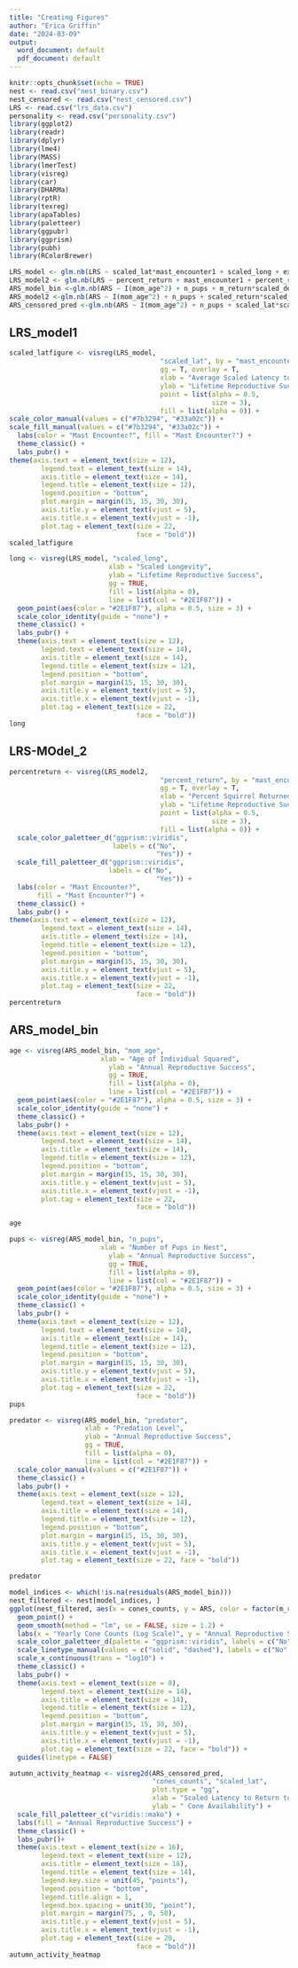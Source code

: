 ```yaml
---
title: "Creating Figures"
author: "Erica Griffin"
date: "2024-03-09"
output:
  word_document: default
  pdf_document: default
---
```


```r
knitr::opts_chunk$set(echo = TRUE)
nest <- read.csv("nest_binary.csv")
nest_censored <- read.csv("nest_censored.csv")
LRS <- read.csv("lrs_data.csv")
personality <- read.csv("personality.csv")
library(ggplot2)
library(readr)
library(dplyr)
library(lme4)
library(MASS)
library(lmerTest)
library(visreg)
library(car)
library(DHARMa)
library(rptR)
library(texreg)
library(apaTables)
library(paletteer)
library(ggpubr)
library(ggprism)
library(pubh)
library(RColorBrewer)
```


```r
LRS_model <- glm.nb(LRS ~ scaled_lat*mast_encounter1 + scaled_long + exp + + (1/observations), data = LRS) 
LRS_model2 <- glm.nb(LRS ~ percent_return + mast_encounter1 + percent_return*mast_encounter1 + scaled_long + exp +  (1/observations), data = LRS) 
ARS_model_bin <-glm.nb(ARS ~ I(mom_age^2) + n_pups + m_return*scaled_density + m_return*year + m_return*predator +  m_return*cones_counts + scaled_julian_date*year + scaled_julian_date*local.density  + (1/squirrel_id) + (1/observer) + (1/grid_year), data = nest)
ARS_model2 <-glm.nb(ARS ~ I(mom_age^2) + n_pups + scaled_return*scaled_density + scaled_return*year + scaled_return*predator + scaled_return*cones_counts + scaled_julian_date*yearn + scaled_julian_date*scaled_density + (1/squirrel_id) + (1/observer) + (1/grid_year), data = nest_t_return, control = glm.control(maxit = 150))
ARS_censored_pred <-glm.nb(ARS ~ I(mom_age^2) + n_pups + scaled_lat*scaled_density + scaled_lat*year + scaled_lat*predator + scaled_lat*cones_counts + scaled_julian_date*yearn + scaled_julian_date*scaled_density + (1/squirrel_id) + (1/observer) + (1/grid_year), data = nest_censored)
```



## LRS_model1
```r
scaled_latfigure <- visreg(LRS_model,
                                      "scaled_lat", by = "mast_encounter1",
                                      gg = T, overlay = T,
                                      xlab = "Average Scaled Latency to Return to Nest (seconds)",
                                      ylab = "Lifetime Reproductive Success",
                                      point = list(alpha = 0.5,
                                                   size = 3),
                                      fill = list(alpha = 0)) +
scale_color_manual(values = c("#7b3294", "#33a02c")) +  
scale_fill_manual(values = c("#7b3294", "#33a02c")) +
  labs(color = "Mast Encounter?", fill = "Mast Encounter?") +
  theme_classic() +
  labs_pubr() + 
theme(axis.text = element_text(size = 12),
        legend.text = element_text(size = 14),
        axis.title = element_text(size = 14),
        legend.title = element_text(size = 12),
        legend.position = "bottom",
        plot.margin = margin(15, 15, 30, 30),
        axis.title.y = element_text(vjust = 5),
        axis.title.x = element_text(vjust = -1),
        plot.tag = element_text(size = 22,
                                face = "bold"))
scaled_latfigure
```

```r
long <- visreg(LRS_model, "scaled_long",
                         xlab = "Scaled Longevity",
                         ylab = "Lifetime Reproductive Success",
                         gg = TRUE,
                         fill = list(alpha = 0),
                         line = list(col = "#2E1F87")) + 
  geom_point(aes(color = "#2E1F87"), alpha = 0.5, size = 3) +
  scale_color_identity(guide = "none") +
  theme_classic() +  
  labs_pubr() + 
  theme(axis.text = element_text(size = 12),
        legend.text = element_text(size = 14),
        axis.title = element_text(size = 14),
        legend.title = element_text(size = 12),
        legend.position = "bottom",
        plot.margin = margin(15, 15, 30, 30),
        axis.title.y = element_text(vjust = 5),
        axis.title.x = element_text(vjust = -1),
        plot.tag = element_text(size = 22,
                                face = "bold"))
long

```
## LRS-MOdel_2
```r
percentreturn <- visreg(LRS_model2,
                                      "percent_return", by = "mast_encounter1",
                                      gg = T, overlay = T,
                                      xlab = "Percent Squirrel Returned to the Nest",
                                      ylab = "Lifetime Reproductive Success",
                                      point = list(alpha = 0.5,
                                                   size = 3),
                                      fill = list(alpha = 0)) +
  scale_color_paletteer_d("ggprism::viridis",
                          labels = c("No",
                                     "Yes")) +
  scale_fill_paletteer_d("ggprism::viridis",
                         labels = c("No",
                                     "Yes")) +
  labs(color = "Mast Encounter?",
       fill = "Mast Encounter?") +
  theme_classic() +
  labs_pubr() + 
theme(axis.text = element_text(size = 12),
        legend.text = element_text(size = 14),
        axis.title = element_text(size = 14),
        legend.title = element_text(size = 12),
        legend.position = "bottom",
        plot.margin = margin(15, 15, 30, 30),
        axis.title.y = element_text(vjust = 5),
        axis.title.x = element_text(vjust = -1),
        plot.tag = element_text(size = 22,
                                face = "bold"))
percentreturn
```
## ARS_model_bin
```r
age <- visreg(ARS_model_bin, "mom_age",
                       xlab = "Age of Individual Squared",
                         ylab = "Annual Reproductive Success",
                         gg = TRUE,
                         fill = list(alpha = 0),
                         line = list(col = "#2E1F87")) + 
  geom_point(aes(color = "#2E1F87"), alpha = 0.5, size = 3) +
  scale_color_identity(guide = "none") +
  theme_classic() +  
  labs_pubr() + 
  theme(axis.text = element_text(size = 12),
        legend.text = element_text(size = 14),
        axis.title = element_text(size = 14),
        legend.title = element_text(size = 12),
        legend.position = "bottom",
        plot.margin = margin(15, 15, 30, 30),
        axis.title.y = element_text(vjust = 5),
        axis.title.x = element_text(vjust = -1),
        plot.tag = element_text(size = 22,
                                face = "bold"))

age
``` 

```r
pups <- visreg(ARS_model_bin, "n_pups",
                       xlab = "Number of Pups in Nest",
                         ylab = "Annual Reproductive Success",
                         gg = TRUE,
                         fill = list(alpha = 0),
                         line = list(col = "#2E1F87")) + 
  geom_point(aes(color = "#2E1F87"), alpha = 0.5, size = 3) +
  scale_color_identity(guide = "none") +
  theme_classic() +  
  labs_pubr() + 
  theme(axis.text = element_text(size = 12),
        legend.text = element_text(size = 14),
        axis.title = element_text(size = 14),
        legend.title = element_text(size = 12),
        legend.position = "bottom",
        plot.margin = margin(15, 15, 30, 30),
        axis.title.y = element_text(vjust = 5),
        axis.title.x = element_text(vjust = -1),
        plot.tag = element_text(size = 22,
                                face = "bold"))
pups
``` 



```r
predator <- visreg(ARS_model_bin, "predator",
                   xlab = "Predation Level",
                   ylab = "Annual Reproductive Success",
                   gg = TRUE,
                   fill = list(alpha = 0), 
                   line = list(col = "#2E1F87")) + 
  scale_color_manual(values = c("#2E1F87")) +
  theme_classic() +  
  labs_pubr() + 
  theme(axis.text = element_text(size = 12),
        legend.text = element_text(size = 14),
        axis.title = element_text(size = 14),
        legend.title = element_text(size = 12),
        legend.position = "bottom",
        plot.margin = margin(15, 15, 30, 30),
        axis.title.y = element_text(vjust = 5),
        axis.title.x = element_text(vjust = -1),
        plot.tag = element_text(size = 22, face = "bold"))

predator

```

```r
model_indices <- which(!is.na(residuals(ARS_model_bin)))
nest_filtered <- nest[model_indices, ]
ggplot(nest_filtered, aes(x = cones_counts, y = ARS, color = factor(m_return), linetype = factor(m_return))) +
  geom_point() +
  geom_smooth(method = "lm", se = FALSE, size = 1.2) +
  labs(x = "Yearly Cone Counts (Log Scale)", y = "Annual Reproductive Success", color = "Did Squirrel Return to the Nest?", linetype = "Did Squirrel Return to the Nest?") +
  scale_color_paletteer_d(palette = "ggprism::viridis", labels = c("No", "Yes")) +
  scale_linetype_manual(values = c("solid", "dashed"), labels = c("No", "Yes")) +
  scale_x_continuous(trans = "log10") +
  theme_classic() +
  labs_pubr() + 
  theme(axis.text = element_text(size = 8),
        legend.text = element_text(size = 14),
        axis.title = element_text(size = 14),
        legend.title = element_text(size = 12),
        legend.position = "bottom",
        plot.margin = margin(15, 15, 30, 30),
        axis.title.y = element_text(vjust = 5),
        axis.title.x = element_text(vjust = -1),
        plot.tag = element_text(size = 22, face = "bold")) +
  guides(linetype = FALSE)

```
```r
autumn_activity_heatmap <- visreg2d(ARS_censored_pred,
                                    "cones_counts", "scaled_lat",
                                    plot.type = "gg",
                                    xlab = "Scaled Latency to Return to Nest (seconds)",
                                    ylab = " Cone Availability") +
  scale_fill_paletteer_c("viridis::mako") +
  labs(fill = "Annual Reproductive Success") +
  theme_classic() +
  labs_pubr()+ 
  theme(axis.text = element_text(size = 16),
        legend.text = element_text(size = 12),
        axis.title = element_text(size = 18),
        legend.title = element_text(size = 14),
        legend.key.size = unit(45, "points"),
        legend.position = "bottom",
        legend.title.align = 1,
        legend.box.spacing = unit(30, "point"),
        plot.margin = margin(75, , 0, 50), 
        axis.title.y = element_text(vjust = 5),
        axis.title.x = element_text(vjust = -1),
        plot.tag = element_text(size = 20,
                                face = "bold"))
autumn_activity_heatmap

```
